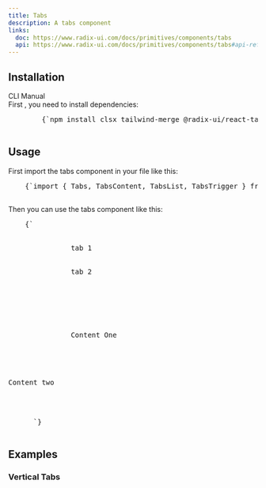 ```yaml
---
title: Tabs
description: A tabs component
links:
  doc: https://www.radix-ui.com/docs/primitives/components/tabs
  api: https://www.radix-ui.com/docs/primitives/components/tabs#api-reference
---
```


<ComponentPreview name="tabs-demo" />

## Installation
<CliCodeTabs>

<TabsList>
  <TabsTrigger value="cli">CLI</TabsTrigger>
  <TabsTrigger value="manual">Manual</TabsTrigger>
</TabsList>

<TabsContent value="cli">
<CliCodeTabs>
  <CodeCommands componentName="tabs"/>
</CliCodeTabs>
</TabsContent>

<TabsContent value="manual">
<div className="not-prose px-4 md:px-0">
  <Step>
    <StepItem title="Install Dependencies">
      First , you need to install dependencies:
      <Pre className="language-bash">
        {`npm install clsx tailwind-merge @radix-ui/react-tabs framer-motion`}
      </Pre>
    </StepItem>
    <StepItem title="Create utils.ts">
      <ComponentUtilsText />
      <ComponentUtils />
    </StepItem>
    <StepItem title="Create Tabs component">
      <ComponentSource name="tabs-demo" />
    </StepItem>
    <StepItem title="Here you go, Now you can edit and customize it for your needs and make it yours" />
  </Step>
</div>
</TabsContent>
</CliCodeTabs>

## Usage

<div className="not-prose space-y-4">
  <p className="text-base">
    First import the tabs component in your file like this:
  </p>
  <Pre>
    {`import { Tabs, TabsContent, TabsList, TabsTrigger } from "@/components/Tab"`}
  </Pre>
  <p className="text-base">Then you can use the tabs component like this:</p>
  <Pre>
    {`<Tabs defaultValue="preview" className="mt-4">
         <TabsList className="inline-flex h-9 items-center text-muted-foreground w-full justify-start rounded-none border-b bg-transparent p-0 mb-2">
            <TabsTrigger value="preview" className="active:shadow-none text-base">
               tab 1
            </TabsTrigger>
            <TabsTrigger value="code" className="active:shadow-none text-base">
               tab 2
            </TabsTrigger>
         </TabsList>
         <div>
            <TabsContent value="preview" className={cn("border rounded-xl", className)}>
            <div>
               Content One
            </div>
            </TabsContent>
            <TabsContent value="code" className="rounded-xl">
            <div>Content two</div>
            </TabsContent>
         </div>
      </Tabs>`}
  </Pre>
</div>

## Examples
### Vertical Tabs
<ComponentPreview name="tabs-vertical-demo" /> 